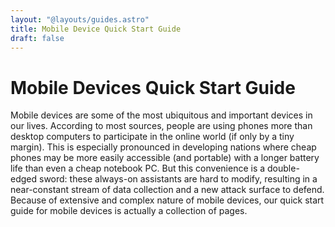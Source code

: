 ```yaml
---
layout: "@layouts/guides.astro"
title: Mobile Device Quick Start Guide
draft: false
---
```



# Mobile Devices Quick Start Guide

Mobile devices are some of the most ubiquitous and important devices in our lives. According to most sources, people are using phones more than desktop computers to participate in the online world (if only by a tiny margin). This is especially pronounced in developing nations where cheap phones may be more easily accessible (and portable) with a longer battery life than even a cheap notebook PC. But this convenience is a double-edged sword: these always-on assistants are hard to modify, resulting in a near-constant stream of data collection and a new attack surface to defend. Because of extensive and complex nature of mobile devices, our quick start guide for mobile devices is actually a collection of pages.

<Cards items={guides} color="secondary" />